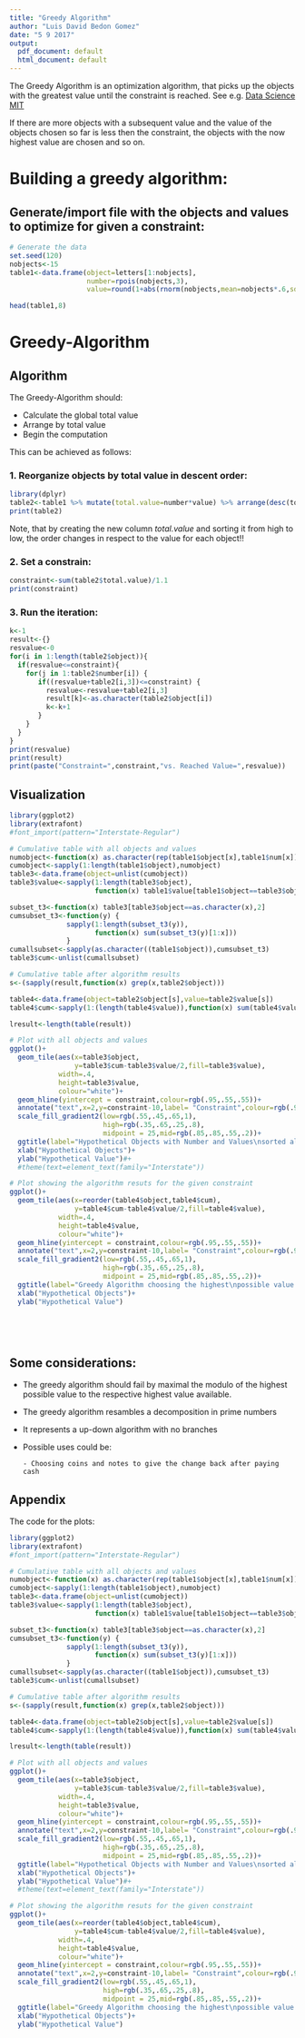 ```yaml
---
title: "Greedy Algorithm"
author: "Luis David Bedon Gomez"
date: "5 9 2017"
output:
  pdf_document: default
  html_document: default
---
```


The Greedy Algorithm is an optimization algorithm, that picks up the objects with the greatest value until the constraint is reached. See e.g. <a href="https://ocw.mit.edu/courses/electrical-engineering-and-computer-science/6-0002-introduction-to-computational-thinking-and-data-science-fall-2016/lecture-slides-and-files/">Data Science MIT</a>

If there are more objects with a subsequent value and the value of the objects chosen so far is less then the constraint, the objects with the now highest value are chosen and so on.


# Building a greedy algorithm:

## Generate/import file with the objects and values to optimize for given a constraint:


```r
# Generate the data
set.seed(120)
nobjects<-15
table1<-data.frame(object=letters[1:nobjects],
                   number=rpois(nobjects,3),
                   value=round(1+abs(rnorm(nobjects,mean=nobjects*.6,sd=nobjects*.6)),0))

head(table1,8)
```


# Greedy-Algorithm


## Algorithm

The Greedy-Algorithm should:

- Calculate the global total value
- Arrange by total value
- Begin the computation

This can be achieved as follows:

### 1. Reorganize objects by total value in descent order:
```r
library(dplyr)
table2<-table1 %>% mutate(total.value=number*value) %>% arrange(desc(total.value))
print(table2)
```

Note, that by creating the new column *total.value* and sorting it from high to low, the order changes in respect to the value for each object!! 

### 2. Set a constrain:
  
```r
constraint<-sum(table2$total.value)/1.1
print(constraint)
```

### 3. Run the iteration:

```r
k<-1
result<-{}
resvalue<-0
for(i in 1:length(table2$object)){
  if(resvalue<=constraint){
    for(j in 1:table2$number[i]) {
       if((resvalue+table2[i,3])<=constraint) {
         resvalue<-resvalue+table2[i,3]
         result[k]<-as.character(table2$object[i])
         k<-k+1
       }
    } 
  } 
}
print(resvalue)
print(result)
print(paste("Constraint=",constraint,"vs. Reached Value=",resvalue))


```
## Visualization

```r
library(ggplot2)
library(extrafont)
#font_import(pattern="Interstate-Regular")

# Cumulative table with all objects and values
numobject<-function(x) as.character(rep(table1$object[x],table1$num[x]))
cumobject<-sapply(1:length(table1$object),numobject)
table3<-data.frame(object=unlist(cumobject))
table3$value<-sapply(1:length(table3$object),
                     function(x) table1$value[table1$object==table3$object[x]])

subset_t3<-function(x) table3[table3$object==as.character(x),2]
cumsubset_t3<-function(y) {
              sapply(1:length(subset_t3(y)),
                     function(x) sum(subset_t3(y)[1:x]))
              }
cumallsubset<-sapply(as.character((table1$object)),cumsubset_t3)
table3$cum<-unlist(cumallsubset)

# Cumulative table after algorithm results
s<-(sapply(result,function(x) grep(x,table2$object)))

table4<-data.frame(object=table2$object[s],value=table2$value[s])
table4$cum<-sapply(1:(length(table4$value)),function(x) sum(table4$value[1:x]))

lresult<-length(table(result))

# Plot with all objects and values
ggplot()+
  geom_tile(aes(x=table3$object,
                y=table3$cum-table3$value/2,fill=table3$value),
            width=.4,
            height=table3$value,
            colour="white")+
  geom_hline(yintercept = constraint,colour=rgb(.95,.55,.55))+
  annotate("text",x=2,y=constraint-10,label= "Constraint",colour=rgb(.95,.55,.55))+
  scale_fill_gradient2(low=rgb(.55,.45,.65,1),
                       high=rgb(.35,.65,.25,.8),
                       midpoint = 25,mid=rgb(.85,.85,.55,.2))+
  ggtitle(label="Hypothetical Objects with Number and Values\nsorted alphabetically")+
  xlab("Hypothetical Objects")+
  ylab("Hypothetical Value")#+
  #theme(text=element_text(family="Interstate"))

# Plot showing the algorithm resuts for the given constraint
ggplot()+
  geom_tile(aes(x=reorder(table4$object,table4$cum),
                y=table4$cum-table4$value/2,fill=table4$value),
            width=.4,
            height=table4$value,
            colour="white")+
  geom_hline(yintercept = constraint,colour=rgb(.95,.55,.55))+
  annotate("text",x=2,y=constraint-10,label= "Constraint",colour=rgb(.95,.55,.55))+
  scale_fill_gradient2(low=rgb(.55,.45,.65,1),
                       high=rgb(.35,.65,.25,.8),
                       midpoint = 25,mid=rgb(.85,.85,.55,.2))+
  ggtitle(label="Greedy Algorithm choosing the highest\npossible value of objects")+
  xlab("Hypothetical Objects")+
  ylab("Hypothetical Value")
  


  

```



## Some considerations:

- The greedy algorithm should fail by maximal the modulo of the highest possible value to the respective highest value available.

- The greedy algorithm resambles a decomposition in prime numbers

- It represents a up-down algorithm with no branches

- Possible uses could be:

      - Choosing coins and notes to give the change back after paying cash
  
  
  
  
## Appendix

The code for the plots:
```r
library(ggplot2)
library(extrafont)
#font_import(pattern="Interstate-Regular")

# Cumulative table with all objects and values
numobject<-function(x) as.character(rep(table1$object[x],table1$num[x]))
cumobject<-sapply(1:length(table1$object),numobject)
table3<-data.frame(object=unlist(cumobject))
table3$value<-sapply(1:length(table3$object),
                     function(x) table1$value[table1$object==table3$object[x]])

subset_t3<-function(x) table3[table3$object==as.character(x),2]
cumsubset_t3<-function(y) {
              sapply(1:length(subset_t3(y)),
                     function(x) sum(subset_t3(y)[1:x]))
              }
cumallsubset<-sapply(as.character((table1$object)),cumsubset_t3)
table3$cum<-unlist(cumallsubset)

# Cumulative table after algorithm results
s<-(sapply(result,function(x) grep(x,table2$object)))

table4<-data.frame(object=table2$object[s],value=table2$value[s])
table4$cum<-sapply(1:(length(table4$value)),function(x) sum(table4$value[1:x]))

lresult<-length(table(result))

# Plot with all objects and values
ggplot()+
  geom_tile(aes(x=table3$object,
                y=table3$cum-table3$value/2,fill=table3$value),
            width=.4,
            height=table3$value,
            colour="white")+
  geom_hline(yintercept = constraint,colour=rgb(.95,.55,.55))+
  annotate("text",x=2,y=constraint-10,label= "Constraint",colour=rgb(.95,.55,.55))+
  scale_fill_gradient2(low=rgb(.55,.45,.65,1),
                       high=rgb(.35,.65,.25,.8),
                       midpoint = 25,mid=rgb(.85,.85,.55,.2))+
  ggtitle(label="Hypothetical Objects with Number and Values\nsorted alphabetically")+
  xlab("Hypothetical Objects")+
  ylab("Hypothetical Value")#+
  #theme(text=element_text(family="Interstate"))

# Plot showing the algorithm resuts for the given constraint
ggplot()+
  geom_tile(aes(x=reorder(table4$object,table4$cum),
                y=table4$cum-table4$value/2,fill=table4$value),
            width=.4,
            height=table4$value,
            colour="white")+
  geom_hline(yintercept = constraint,colour=rgb(.95,.55,.55))+
  annotate("text",x=2,y=constraint-10,label= "Constraint",colour=rgb(.95,.55,.55))+
  scale_fill_gradient2(low=rgb(.55,.45,.65,1),
                       high=rgb(.35,.65,.25,.8),
                       midpoint = 25,mid=rgb(.85,.85,.55,.2))+
  ggtitle(label="Greedy Algorithm choosing the highest\npossible value of objects")+
  xlab("Hypothetical Objects")+
  ylab("Hypothetical Value")
  


  

```
